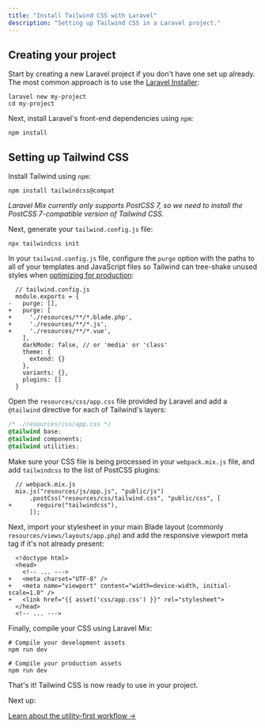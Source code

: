 ```yaml
---
title: "Install Tailwind CSS with Laravel"
description: "Setting up Tailwind CSS in a Laravel project."
---
```


## Creating your project

Start by creating a new Laravel project if you don't have one set up already. The most common approach is to use the [Laravel Installer](https://laravel.com/docs/8.x#via-laravel-installer):

```shell
laravel new my-project
cd my-project
```

Next, install Laravel's front-end dependencies using `npm`:

```shell
npm install
```

## Setting up Tailwind CSS

Install Tailwind using `npm`:

```shell
npm install tailwindcss@compat
```

_Laravel Mix currently only supports PostCSS 7, so we need to install the PostCSS 7-compatible version of Tailwind CSS._

Next, generate your `tailwind.config.js` file:

```shell
npx tailwindcss init
```

In your `tailwind.config.js` file, configure the `purge` option with the paths to all of your templates and JavaScript files so Tailwind can tree-shake unused styles when [optimizing for production](/docs/optimizing-for-production):

```diff-js
  // tailwind.config.js
  module.exports = {
-   purge: [],
+   purge: [
+     './resources/**/*.blade.php',
+     './resources/**/*.js',
+     './resources/**/*.vue',
    ],
    darkMode: false, // or 'media' or 'class'
    theme: {
      extend: {}
    },
    variants: {},
    plugins: []
  }
```

Open the `resources/css/app.css` file provided by Laravel and add a `@tailwind` directive for each of Tailwind's layers:

```css
/* ./resources/css/app.css */
@tailwind base;
@tailwind components;
@tailwind utilities;
```

Make sure your CSS file is being processed in your `webpack.mix.js` file, and add `tailwindcss` to the list of PostCSS plugins:

```diff-js
  // webpack.mix.js
  mix.js("resources/js/app.js", "public/js")
      .postCss("resources/css/tailwind.css", "public/css", [
+       require("tailwindcss"),
      ]);
```

Next, import your stylesheet in your main Blade layout (commonly `resources/views/layouts/app.php`) and add the responsive viewport meta tag if it's not already present:

```diff-html
  <!doctype html>
  <head>
    <!-- ... --->
+   <meta charset="UTF-8" />
+   <meta name="viewport" content="width=device-width, initial-scale=1.0" />
+   <link href="{{ asset('css/app.css') }}" rel="stylesheet">
  </head>
  <!-- ... --->
```

Finally, compile your CSS using Laravel Mix:

```shell
# Compile your development assets
npm run dev

# Compile your production assets
npm run dev
```

That's it! Tailwind CSS is now ready to use in your project.

Next up:

[Learn about the utility-first workflow &rarr;](/docs/utility-first)